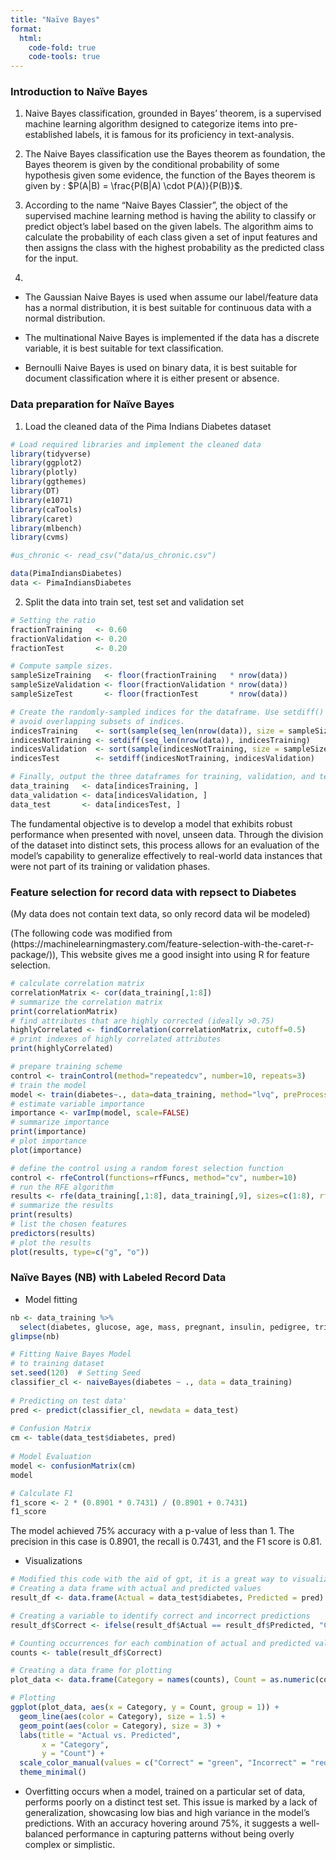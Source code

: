 ---
title: "Naïve Bayes"
format:
  html:
    code-fold: true
    code-tools: true
---

### Introduction to Naïve Bayes

1.  Naive Bayes classification, grounded in Bayes' theorem, is a supervised machine learning algorithm designed to categorize items into pre-established labels, it is famous for its proficiency in text-analysis.

2.  The Naive Bayes classification use the Bayes theorem as foundation, the Bayes theorem is given by the conditional probability of some hypothesis given some evidence, the function of the Bayes theorem is given by : $P(A|B) = \frac{P(B|A) \cdot P(A)}{P(B)}$.

3.  According to the name "Naive Bayes Classier", the object of the supervised machine learning method is having the ability to classify or predict object's label based on the given labels. The algorithm aims to calculate the probability of each class given a set of input features and then assigns the class with the highest probability as the predicted class for the input.

4.  

-   The Gaussian Naive Bayes is used when assume our label/feature data has a normal distribution, it is best suitable for continuous data with a normal distribution.

-   The multinational Naive Bayes is implemented if the data has a discrete variable, it is best suitable for text classification.

-   Bernoulli Naive Bayes is used on binary data, it is best suitable for document classification where it is either present or absence.

### Data preparation for Naïve Bayes

1.  Load the cleaned data of the Pima Indians Diabetes dataset

```{r,message=FALSE,warning=FALSE}
# Load required libraries and implement the cleaned data
library(tidyverse)
library(ggplot2)
library(plotly)
library(ggthemes)
library(DT)
library(e1071)
library(caTools)
library(caret)
library(mlbench)
library(cvms)

#us_chronic <- read_csv("data/us_chronic.csv")

data(PimaIndiansDiabetes)
data <- PimaIndiansDiabetes

```

2.  Split the data into train set, test set and validation set

```{r}
# Setting the ratio
fractionTraining   <- 0.60
fractionValidation <- 0.20
fractionTest       <- 0.20

# Compute sample sizes.
sampleSizeTraining   <- floor(fractionTraining   * nrow(data))
sampleSizeValidation <- floor(fractionValidation * nrow(data))
sampleSizeTest       <- floor(fractionTest       * nrow(data))

# Create the randomly-sampled indices for the dataframe. Use setdiff() to
# avoid overlapping subsets of indices.
indicesTraining    <- sort(sample(seq_len(nrow(data)), size = sampleSizeTraining))
indicesNotTraining <- setdiff(seq_len(nrow(data)), indicesTraining)
indicesValidation  <- sort(sample(indicesNotTraining, size = sampleSizeValidation))
indicesTest        <- setdiff(indicesNotTraining, indicesValidation)

# Finally, output the three dataframes for training, validation, and test.
data_training   <- data[indicesTraining, ]
data_validation <- data[indicesValidation, ]
data_test       <- data[indicesTest, ]
```

The fundamental objective is to develop a model that exhibits robust performance when presented with novel, unseen data. Through the division of the dataset into distinct sets, this process allows for an evaluation of the model's capability to generalize effectively to real-world data instances that were not part of its training or validation phases.

### Feature selection for record data with repsect to Diabetes

(My data does not contain text data, so only record data wil be modeled)

(The following code was modified from (https://machinelearningmastery.com/feature-selection-with-the-caret-r-package/)), This website gives me a good insight into using R for feature selection.

```{r,warning=FALSE}
# calculate correlation matrix
correlationMatrix <- cor(data_training[,1:8])
# summarize the correlation matrix
print(correlationMatrix)
# find attributes that are highly corrected (ideally >0.75)
highlyCorrelated <- findCorrelation(correlationMatrix, cutoff=0.5)
# print indexes of highly correlated attributes
print(highlyCorrelated)
```

```{r}
# prepare training scheme
control <- trainControl(method="repeatedcv", number=10, repeats=3)
# train the model
model <- train(diabetes~., data=data_training, method="lvq", preProcess="scale", trControl=control)
# estimate variable importance
importance <- varImp(model, scale=FALSE)
# summarize importance
print(importance)
# plot importance
plot(importance)

```

```{r}
# define the control using a random forest selection function
control <- rfeControl(functions=rfFuncs, method="cv", number=10)
# run the RFE algorithm
results <- rfe(data_training[,1:8], data_training[,9], sizes=c(1:8), rfeControl=control)
# summarize the results
print(results)
# list the chosen features
predictors(results)
# plot the results
plot(results, type=c("g", "o"))
```

### Naïve Bayes (NB) with Labeled Record Data

- Model fitting

```{r}
nb <- data_training %>%
  select(diabetes, glucose, age, mass, pregnant, insulin, pedigree, triceps, pressure)
glimpse(nb)
```
```{r}
# Fitting Naive Bayes Model 
# to training dataset
set.seed(120)  # Setting Seed
classifier_cl <- naiveBayes(diabetes ~ ., data = data_training)
 
# Predicting on test data'
pred <- predict(classifier_cl, newdata = data_test)
 
# Confusion Matrix
cm <- table(data_test$diabetes, pred)
 
# Model Evaluation
model <- confusionMatrix(cm)
model

```

```{r}
# Calculate F1
f1_score <- 2 * (0.8901 * 0.7431) / (0.8901 + 0.7431)
f1_score
```
The model achieved 75% accuracy with a p-value of less than 1. The precision in this case is 0.8901, the recall is 0.7431, and the F1 score is 0.81.

- Visualizations

```{r, warning=FALSE}
# Modified this code with the aid of gpt, it is a great way to visualize accuracies
# Creating a data frame with actual and predicted values
result_df <- data.frame(Actual = data_test$diabetes, Predicted = pred)

# Creating a variable to identify correct and incorrect predictions
result_df$Correct <- ifelse(result_df$Actual == result_df$Predicted, "Correct", "Incorrect")

# Counting occurrences for each combination of actual and predicted values
counts <- table(result_df$Correct)

# Creating a data frame for plotting
plot_data <- data.frame(Category = names(counts), Count = as.numeric(counts))

# Plotting
ggplot(plot_data, aes(x = Category, y = Count, group = 1)) +
  geom_line(aes(color = Category), size = 1.5) +
  geom_point(aes(color = Category), size = 3) +
  labs(title = "Actual vs. Predicted",
       x = "Category",
       y = "Count") +
  scale_color_manual(values = c("Correct" = "green", "Incorrect" = "red")) +
  theme_minimal()
```

- Overfitting occurs when a model, trained on a particular set of data, performs poorly on a distinct test set. This issue is marked by a lack of generalization, showcasing low bias and high variance in the model's predictions. With an accuracy hovering around 75%, it suggests a well-balanced performance in capturing patterns without being overly complex or simplistic.



